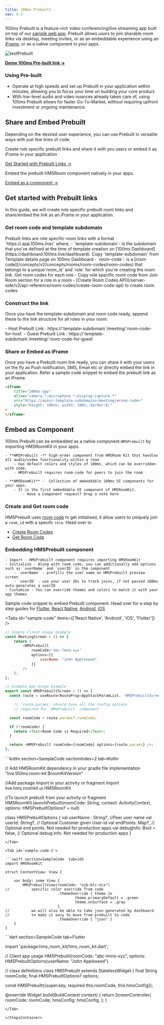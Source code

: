 ```yaml
---
title: 100ms Prebuilt
nav: 4.3
---
```


100ms Prebuilt is a feature-rich video conferencing/live streaming app built on top of our [sample web app](https://github.com/100mslive/100ms-web/). Prebuilt allows users to join sharable room links via desktop, meeting invites, or as an embeddable experience using an [iFrame](/docs/get-started/v2/get-started/prebuilt/prebuilt#share-or-embed-as-iframe), or as a native component in your apps.

![testPrebuilt](/docs/v2/testPrebuilt.png)

[**Demo 100ms Pre-built link →**](https://examples-videoconferencing.app.100ms.live/meeting/tmz-qdi-cyp)

### Using Pre-built

-   Operate at high speeds and set up Prebuilt in your application within minutes, allowing you to focus your time on building your core product.
-   With low-level audio and video nuances already taken care of, using 100ms Prebuilt allows for faster Go-To-Market, without requiring upfront investment or ongoing maintenance.

## Share and Embed Prebuilt

Depending on the desired user experience, you can use Prebuilt in versatile ways with just few lines of code.

<FlexContainer>
<Callout icon="link" title="Share or embed Prebuilt Links">

Create role specific prebuilt links and share it with you users or embed it as iFrame in your application

[Get Started with Prebuilt Links →](/get-started/v2/get-started/prebuilt/prebuilt#share-or-embed-as-iframe)

</Callout>

<Callout icon="link" title="Embed Prebuilt, natively">
Embed the prebuilt HMSRoom component natively in your apps.

[Embed as a component →](/get-started/v2/get-started/prebuilt/prebuilt#share-or-embed-as-iframe)

</Callout>
</FlexContainer>

## Get started with Prebuilt links

In this guide, we will create role specific prebuilt room links and share/embed the link as an iFrame in your application.

<StepsContainer id="implement-breakout-room">

### Get room code and template subdomain

<FlexContainer>
<Callout icon="link" title="Prebuilt Link Structure">
Prebuilt links are role specific room links with a format `https://<template-subdomain>.app.100ms.live/<room-code>` where,
    - `template-subdomain`- is the subdomain that you’ve defined at the time of template creation on [100ms Dashboard](https://dashboard.100ms.live/dashboard). Copy `template-subdomain` from Template details page on 100ms Dashboard
    - `room-code`- is a [room code](/concepts/v2/concepts/rooms/room-codes/room-codes) that belongs to a unique`room_id` and `role` for which you're creating the room link. Get room codes for each role 
            - Copy role specific room code from Join Room section for a role in a room
            - [Create Room Codes API](/server-side/v2/api-reference/room-codes/create-room-code-api) to create room codes
</Callout>
</FlexContainer>

### Construct the link

Once you have the template-subdomain and room code ready, append these to the link structure for all roles in your room.

<FlexContainer>
    <Callout icon="link" title="Prebuilt Link for roles">
        - Host Prebuilt Link : https://`template-subdomain`/meeting/`room-code-for-host` - Guest
        Prebuilt Link : https://`template-subdomain`/meeting/`room-code-for-guest`
    </Callout>
</FlexContainer>

### Share or Embed as iFrame

Once you have a Prebuilt room link ready, you can share it with your users on the fly as Push notification, SMS, Email etc or directly embed the link in your application. Refer a sample code snippet to embed the prebuilt link as an iFrame.

```html
<iframe
    title="100ms-app"
    allow="camera *;microphone *;display-capture *"
    src="https://<your-template-subdomain>/meeting/<room-code>"
    style="height: 100vh; width: 100%; border:0;"
>
</iframe>
```

</StepsContainer>

## Embed as Component

100ms Prebuilt can be embedded as a native component `HMSPrebuilt` by importing HMSRoomKit in your apps.

<FlexContainer>
<Callout icon="link" title="HMSPrebuilt Component Basics">

    - **HMSPrebuilt -** high-order component from HMSRoom Kit that handles all audio/video functionality within a room
        - has default colors and styles of 100ms, which can be overridden with code.
        - HMSPrebuilt requires room-code for peers to join the room

    - **HMSRoomKit** -  Collection of embeddable 100ms UI components for your apps.
        - It is the first embeddable UI component of HMSRoomKit.
            - Have a Component request? Drop a note here

</Callout>
</FlexContainer>

<StepsContainer id="implement-breakout-room">

### Create and Get room code

HMSPrebuilt uses [room code](/concepts/v2/concepts/rooms/room-codes/room-codes) to get initialised, it allow users to uniquely join a `room_id` with a specifc `role`. Head over to

-   [Create Room Codes](/docs/get-started/v2/get-started/prebuilt/room-codes/overview#creating-room-codes)
-   [Get Room Code](/docs/server-side/v2/api-reference/room-codes/create-room-code-api)

### Embedding HMSPrebuilt component

    - Import - HMSPrebuilt component requires importing HMSRoomKit
    - Initialise - Along with room code, you can additionally add options such as `userName` and `userID` in the component
        - `userName` - prefills the user name on HMSPrebuilt preview screen
        - `userID` - use your user IDs to track joins, if not passed 100ms auto-generates a userID
    - Customise - You can override themes and colors to match it with your app themes

Sample code snippet to embed Prebuilt component. Head over for a step by step guides for [Flutter](docs/flutter/v2/quickstart/prebuilt-flutter), [React Native](/docs/react-native/v2/quickstart/quickstart), [Android](/docs/android/v2/quickstart/prebuilt-android), [iOS](docs/iOS/v2/quickstart/prebuilt-iOS)

<Tabs id="sample-code" items={['React Native', 'Android', 'iOS', 'Flutter']} />

<Tab id='sample-code-0'>

```js section=SampleCode tab=React Native
// Simple Client Usage Example
const MeetingScreen = () => {
    return (
        <HMSPrebuilt
            roomCode="abc-lmno-xyz"
            options={{
                userName: "John Appleseed"
            }}
        />
    );
};

// Example App Usage Example
export const HMSPrebuiltScreen = () => {
  const route = useRoute<RouteProp<AppStackParamList, 'HMSPrebuiltScreen'>>();

    // `route.params` should have all the config options
    // required for `HMSPrebuilt` component

  const roomCode = route.params?.roomCode;

  if (!roomCode) {
    return <Text>Room Code is Required</Text>;
  }

  return <HMSPrebuilt roomCode={roomCode} options={route.params} />;
};
```

</Tab>

<Tab id='sample-code-1'>
```kotlin section=SampleCode sectionIndex=2 tab=Kotlin

// Add HMSRoomKit dependency in your gradle file
implementation "live.100ms:room-kit:$roomKitVersion"

//Add package import in your activity or fragment
import live.hms.roomkit.ui.HMSRoomKit

//To launch prebuilt from your activity or fragment
HMSRoomKit.launchPrebuilt(roomCode: String, context: ActivityContext, options: HMSPrebuiltOptions? = null)

class HMSPrebuiltOptions {
val userName : String?, //Peer user name
val userId: String?, // Optional Customer given User-id
val endPoints: Map?, // Optional end points. Not needed for production apps
val debugInfo: Bool = false, // Optional debug info. Not needed for production apps
}

````
</Tab>

<Tab id='sample-code-2'>

```swift section=SampleCode  tab=iOS
import HMSRoomKit

struct ContentView: View {

    var body: some View {
        HMSPrebuiltView(roomCode: "ojb-blc-ncx")
//          specific color override from code
                        .themeOverride { theme in
                                theme.primaryDefault = .green
                                theme.onSurface = .gray
                        }
//          we will also be able to take json generated by dashboard
//          to make it easy to move from prebuilt to code
                        .themeOverride { "json" }
    }
}
````

</Tab>

<Tab id='sample-code-3'>
```dart section=SampleCode tab=Flutter

import 'package:hms_room_kit/hms_room_kit.dart';

// Client app usage
HMSPrebuilt(roomCode: "abc-lmno-xyz", options: HMSPrebuiltOptions(userName: "John Appleseed")

// class definitions
class HMSPrebuilt extends StatelessWidget {
  final String roomCode;
  final HMSPrebuiltOptions? options;

  const HMSPrebuilt({super.key, required this.roomCode, this.hmsConfig});

  @override
  Widget build(BuildContext context) {
    return ScreenController(
      roomCode: roomCode,
      hmsConfig: hmsConfig,
  );
}

```
</Tab>

</StepsContainer>


```
